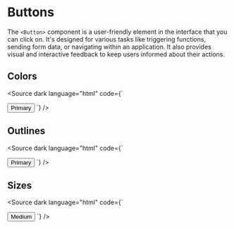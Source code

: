 
<Meta title="Components/Buttons" />

# Buttons

The `<Button>` component is a user-friendly element in the interface that you can click on. It's designed for various tasks like triggering functions, sending form data, or navigating within an application. It also provides visual and interactive feedback to keep users informed about their actions.

<Canvas>
  <Story of={ButtonStories.Basic} />
</Canvas>

<Controls of={ButtonStories.Basic} />

## Colors
<Canvas withSource="none">
  <Story of={ButtonStories.Colors} />
</Canvas>

<Source dark language="html" code={`
<script lang="ts">
</script>

<Button color="primary">Primary</Button>
`} />

## Outlines
<Canvas withSource="none">
  <Story of={ButtonStories.Outlines} />
</Canvas>

<Source dark language="html" code={`
<script lang="ts">
</script>

<Button outline color="primary">Primary</Button>
`} />

## Sizes

<Canvas withSource="none">
  <Story of={ButtonStories.Sizes} />
</Canvas>

<Source dark language="html" code={`
<script lang="ts">
</script>

<Button size="md">Medium</Button>
`} />
